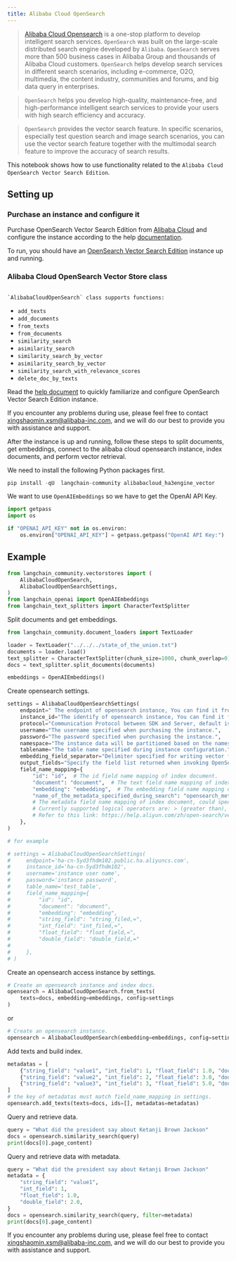 ```yaml
---
title: Alibaba Cloud OpenSearch
---
```


>[Alibaba Cloud Opensearch](https://www.alibabacloud.com/product/opensearch) is a one-stop platform to develop intelligent search services. `OpenSearch` was built on the large-scale distributed search engine developed by `Alibaba`. `OpenSearch` serves more than 500 business cases in Alibaba Group and thousands of Alibaba Cloud customers. `OpenSearch` helps develop search services in different search scenarios, including e-commerce, O2O, multimedia, the content industry, communities and forums, and big data query in enterprises.

>`OpenSearch` helps you develop high-quality, maintenance-free, and high-performance intelligent search services to provide your users with high search efficiency and accuracy.

>`OpenSearch` provides the vector search feature. In specific scenarios, especially test question search and image search scenarios, you can use the vector search feature together with the multimodal search feature to improve the accuracy of search results.

This notebook shows how to use functionality related to the `Alibaba Cloud OpenSearch Vector Search Edition`.

## Setting up

### Purchase an instance and configure it

Purchase OpenSearch Vector Search Edition from [Alibaba Cloud](https://opensearch.console.aliyun.com) and configure the instance according to the help [documentation](https://help.aliyun.com/document_detail/463198.html?spm=a2c4g.465092.0.0.2cd15002hdwavO).

To run, you should have an [OpenSearch Vector Search Edition](https://opensearch.console.aliyun.com) instance up and running.

### Alibaba Cloud OpenSearch Vector Store class

                                                                                                                `AlibabaCloudOpenSearch` class supports functions:

- `add_texts`
- `add_documents`
- `from_texts`
- `from_documents`
- `similarity_search`
- `asimilarity_search`
- `similarity_search_by_vector`
- `asimilarity_search_by_vector`
- `similarity_search_with_relevance_scores`
- `delete_doc_by_texts`

Read the [help document](https://www.alibabacloud.com/help/en/opensearch/latest/vector-search) to quickly familiarize and configure OpenSearch Vector Search Edition instance.

If you encounter any problems during use, please feel free to contact [xingshaomin.xsm@alibaba-inc.com](mailto:xingshaomin.xsm@alibaba-inc.com), and we will do our best to provide you with assistance and support.

After the instance is up and running, follow these steps to split documents, get embeddings, connect to the alibaba cloud opensearch instance, index documents, and perform vector retrieval.

We need to install the following Python packages first.

```python
pip install -qU  langchain-community alibabacloud_ha3engine_vector
```

We want to use `OpenAIEmbeddings` so we have to get the OpenAI API Key.

```python
import getpass
import os

if "OPENAI_API_KEY" not in os.environ:
    os.environ["OPENAI_API_KEY"] = getpass.getpass("OpenAI API Key:")
```

## Example

```python
from langchain_community.vectorstores import (
    AlibabaCloudOpenSearch,
    AlibabaCloudOpenSearchSettings,
)
from langchain_openai import OpenAIEmbeddings
from langchain_text_splitters import CharacterTextSplitter
```

Split documents and get embeddings.

```python
from langchain_community.document_loaders import TextLoader

loader = TextLoader("../../../state_of_the_union.txt")
documents = loader.load()
text_splitter = CharacterTextSplitter(chunk_size=1000, chunk_overlap=0)
docs = text_splitter.split_documents(documents)

embeddings = OpenAIEmbeddings()
```

Create opensearch settings.

```python
settings = AlibabaCloudOpenSearchSettings(
    endpoint=" The endpoint of opensearch instance, You can find it from the console of Alibaba Cloud OpenSearch.",
    instance_id="The identify of opensearch instance, You can find it from the console of Alibaba Cloud OpenSearch.",
    protocol="Communication Protocol between SDK and Server, default is http.",
    username="The username specified when purchasing the instance.",
    password="The password specified when purchasing the instance.",
    namespace="The instance data will be partitioned based on the namespace field. If the namespace is enabled, you need to specify the namespace field name during initialization. Otherwise, the queries cannot be executed correctly.",
    tablename="The table name specified during instance configuration.",
    embedding_field_separator="Delimiter specified for writing vector field data, default is comma.",
    output_fields="Specify the field list returned when invoking OpenSearch, by default it is the value list of the field mapping field.",
    field_name_mapping={
        "id": "id",  # The id field name mapping of index document.
        "document": "document",  # The text field name mapping of index document.
        "embedding": "embedding",  # The embedding field name mapping of index document.
        "name_of_the_metadata_specified_during_search": "opensearch_metadata_field_name,=",
        # The metadata field name mapping of index document, could specify multiple, The value field contains mapping name and operator, the operator would be used when executing metadata filter query,
        # Currently supported logical operators are: > (greater than), < (less than), = (equal to), <= (less than or equal to), >= (greater than or equal to), != (not equal to).
        # Refer to this link: https://help.aliyun.com/zh/open-search/vector-search-edition/filter-expression
    },
)

# for example

# settings = AlibabaCloudOpenSearchSettings(
#     endpoint='ha-cn-5yd3fhdm102.public.ha.aliyuncs.com',
#     instance_id='ha-cn-5yd3fhdm102',
#     username='instance user name',
#     password='instance password',
#     table_name='test_table',
#     field_name_mapping={
#         "id": "id",
#         "document": "document",
#         "embedding": "embedding",
#         "string_field": "string_filed,=",
#         "int_field": "int_filed,=",
#         "float_field": "float_field,=",
#         "double_field": "double_field,="
#
#     },
# )
```

Create an opensearch access instance by settings.

```python
# Create an opensearch instance and index docs.
opensearch = AlibabaCloudOpenSearch.from_texts(
    texts=docs, embedding=embeddings, config=settings
)
```

or

```python
# Create an opensearch instance.
opensearch = AlibabaCloudOpenSearch(embedding=embeddings, config=settings)
```

Add texts and build index.

```python
metadatas = [
    {"string_field": "value1", "int_field": 1, "float_field": 1.0, "double_field": 2.0},
    {"string_field": "value2", "int_field": 2, "float_field": 3.0, "double_field": 4.0},
    {"string_field": "value3", "int_field": 3, "float_field": 5.0, "double_field": 6.0},
]
# the key of metadatas must match field_name_mapping in settings.
opensearch.add_texts(texts=docs, ids=[], metadatas=metadatas)
```

Query and retrieve data.

```python
query = "What did the president say about Ketanji Brown Jackson"
docs = opensearch.similarity_search(query)
print(docs[0].page_content)
```

Query and retrieve data with metadata.

```python
query = "What did the president say about Ketanji Brown Jackson"
metadata = {
    "string_field": "value1",
    "int_field": 1,
    "float_field": 1.0,
    "double_field": 2.0,
}
docs = opensearch.similarity_search(query, filter=metadata)
print(docs[0].page_content)
```

If you encounter any problems during use, please feel free to contact [xingshaomin.xsm@alibaba-inc.com](mailto:xingshaomin.xsm@alibaba-inc.com), and we will do our best to provide you with assistance and support.
